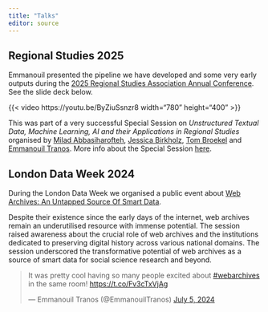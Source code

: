 ```yaml
---
title: "Talks"
editor: source
---
```


## Regional Studies 2025

Emmanouil presented the pipeline we have developed and some very early outputs 
during the [2025 Regional Studies Association Annual Conference](https://www.regionalstudies.org/events/rsa25/){target="_blank"}. 
See the slide deck below.

<!-- ```{=html, eval=FALSE, echo=FALSE} -->
<!-- <iframe width="780" height="400" src="https://uob-my.sharepoint.com/personal/nw19521_bristol_ac_uk/_layouts/15/Doc.aspx?sourcedoc={c20615f6-15a7-492c-a239-1396bf5fef88}&amp;action=embedview&amp;wdAr=1.7777777777777777" data-external="1"  frameBorder="0"></iframe> -->
<!-- ``` -->

{{< video https://youtu.be/ByZiuSsnzr8 width="780" height="400" >}}

This was part of a very successful Special Session on *Unstructured Textual Data, Machine Learning, AI and their Applications in Regional Studies* organised by [Milad Abbasiharofteh](https://www.rug.nl/staff/m.abbasiharofteh/?lang=en){target="_blank"}, 
[Jessica Birkholz](https://www.uni-bremen.de/en/guenther/staff/team-1/dr-jessica-birkholz){target="_blank"}, 
[Tom Broekel](https://www.tombroekel.de/){target="_blank"} and [Emmanouil Tranos](https://etranos.info/){target="_blank"}. 
More info about the Special Session  [here](https://www.linkedin.com/posts/milad-abbasiharofteh-141250132_2025-rsa-annual-conference-rsa-main-activity-7274355501021237248-ey08/){target="_blank"}.

## London Data Week 2024

During the London Data Week we organised a public event about 
[Web Archives: An Untapped Source Of Smart Data](https://londondataweek.org/events/#web-archives-an-untapped-source-of-smart-data){target="_blank"}.

Despite their existence since the early days of the internet, web archives remain 
an underutilised resource with immense potential. The session raised awareness 
about the crucial role of web archives and the institutions dedicated to 
preserving digital history across various national domains. The session 
underscored the transformative potential of web archives as a source of smart 
data for social science research and beyond.

<blockquote class="twitter-tweet"><p lang="en" dir="ltr">It was pretty cool having so many people excited about <a href="https://twitter.com/hashtag/webarchives?src=hash&amp;ref_src=twsrc%5Etfw">#webarchives</a> in the same room! <a href="https://t.co/Fv3cTxVjAg">https://t.co/Fv3cTxVjAg</a></p>&mdash; Emmanouil Tranos (@EmmanouilTranos) <a href="https://twitter.com/EmmanouilTranos/status/1809285494926090393?ref_src=twsrc%5Etfw">July 5, 2024</a></blockquote> <script async src="https://platform.twitter.com/widgets.js" charset="utf-8"></script>

